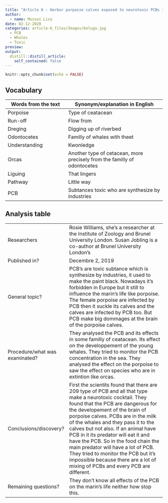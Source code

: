 ```yaml
---
title: "Article 6 : Harbor porpoise calves exposed to neurotoxic PCBs in mothers' milk"
author:
  - name: Mussoi Lisa
date: 02-12-2020
categories: article-6_files/Images/beluga.jpg
  - PCB
  - Whales
  - Toxic
preview: 
output:
  distill::distill_article:
    self_contained: false
---
```


```r
knitr::opts_chunk$set(echo = FALSE)
```










## Vocabulary 

| Words from the text | Synonym/explanation in English |
| ------------------- | ------------------------------ |
| Porpoise | Type of ceatacean |
| Run-off | Flow from|
| Dreging | Digging up of riverbed |
| Odontocetes | Familly of whales with theet |
| Understanding | Kwonledge |
| Orcas | Another type of cetacean, more precisely from the familly of odontocetes |
| Liguing | That lingers |
| Pathway | Little way  |
| PCB | Subtances toxic who are synthesize by industries |



## Analysis table 

|                              |                                                                     |
| ---------------------------- | ------------------------------------------------------------------- |
| Researchers                  |Rosie Williams, she's a researcher at the Institute of Zoology and Brunel University London. Susan Jobling is a co-author at  Brunel University London's|
| Published in?                |  Decembre 2, 2019|
| General topic?               | PCB's are toxic subtance which is synthesize by industries, it used to make the paint black. Nowadays it's forbidden in Europe but it still to influence the marin's life like porpoise. The female porpoise are infected by PCB then it suckle its calves and the calves are infected by PCB too. But PCB make big dommages at the brain of the porpoise calves.  |
| Procedure/what was examinated? | They analysed the PCB and its effects in some familly of ceatacean. Its effect on the developpement of the young whales. They tried to monitor the PCB concentration in the sea. They analysed the effect on the porpoise to saw the effect on species who are in extintion like orcas.   |
| Conclusions/discovery?       | First the scientits found that there are 209 type of PCB and all that type make a neurotoxic cocktail. They found that the PCB are dangerous for the developement of the brain of porpoise calves. PCBs are in the milk of the whales and they pass it to the calves but not also. If an animal have PCB in it its predator will eat it and have the PCB. So in the food chain the main predator will have a lot of PCB. They tried to monitor the PCB but it's impossible because there are a lot of mixing of PCBs and every PCB are different.  |
| Remaining questions?         | They don't know all effects of the PCB on the marin's life neither how stop this.   |



